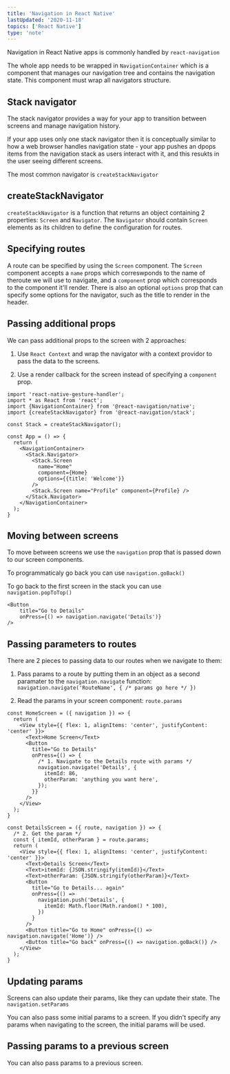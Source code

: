 ```yaml
---
title: 'Navigation in React Native'
lastUpdated: '2020-11-18'
topics: ['React Native']
type: 'note'
---
```


Navigation in React Native apps is commonly handled by `react-navigation`

The whole app needs to be wrapped in `NavigationContainer` which is a component that manages our navigation tree and contains the navigation state. This component must wrap all navigators structure.

## Stack navigator

The stack navigator provides a way for your app to transition between screens and manage navigation history.

If your app uses only one stack navigator then it is conceptually similar to how a web browser handles navigation state - your app pushes an dpops items from the navigation stack as users interact with it, and this resukts in the user seeing different screens.

The most common navigator is `createStackNavigator`

## createStackNavigator

`createStackNavigator` is a function that returns an object containing 2 properties: `Screen` and `Navigator`. The `Navigator` should contain `Screen` elements as its children to define the configuration for routes.

## Specifying routes

A route can be specified by using the `Screen` component. The `Screen` component accepts a `name` props which correswponds to the name of theroute we will use to navigate, and a `component` prop which corresponds to the component it'll render. There is also an optional `options` prop that can specify some options for the navigator, such as the title to render in the header.

## Passing additional props

We can pass additional props to the screen with 2 approaches:

1. Use `React Context` and wrap the navigator with a context providor to pass the data to the screens.

2. Use a render callback for the screen instead of specifying a `component` prop.

```
import 'react-native-gesture-handler';
import * as React from 'react';
import {NavigationContainer} from '@react-navigation/native';
import {createStackNavigator} from '@react-navigation/stack';

const Stack = createStackNavigator();

const App = () => {
  return (
    <NavigationContainer>
      <Stack.Navigator>
        <Stack.Screen
          name="Home"
          component={Home}
          options={{title: 'Welcome'}}
        />
        <Stack.Screen name="Profile" component={Profile} />
      </Stack.Navigator>
    </NavigationContainer>
  );
}
```

## Moving between screens

To move between screens we use the `navigation` prop that is passed down to our screen components.

To programmaticaly go back you can use `navigation.goBack()`

To go back to the first screen in the stack you can use `navigation.popToTop()`

```
<Button
    title="Go to Details"
    onPress={() => navigation.navigate('Details')}
/>
```

## Passing parameters to routes

There are 2 pieces to passing data to our routes when we navigate to them:

1. Pass params to a route by putting them in an object as a second paramater to the `navigation.navigate` function: `navigation.navigate('RouteName', { /* params go here */ })`

2. Read the params in your screen component: `route.params`

```
const HomeScreen = ({ navigation }) => {
  return (
    <View style={{ flex: 1, alignItems: 'center', justifyContent: 'center' }}>
      <Text>Home Screen</Text>
      <Button
        title="Go to Details"
        onPress={() => {
          /* 1. Navigate to the Details route with params */
          navigation.navigate('Details', {
            itemId: 86,
            otherParam: 'anything you want here',
          });
        }}
      />
    </View>
  );
}

const DetailsScreen = ({ route, navigation }) => {
  /* 2. Get the param */
  const { itemId, otherParam } = route.params;
  return (
    <View style={{ flex: 1, alignItems: 'center', justifyContent: 'center' }}>
      <Text>Details Screen</Text>
      <Text>itemId: {JSON.stringify(itemId)}</Text>
      <Text>otherParam: {JSON.stringify(otherParam)}</Text>
      <Button
        title="Go to Details... again"
        onPress={() =>
          navigation.push('Details', {
            itemId: Math.floor(Math.random() * 100),
          })
        }
      />
      <Button title="Go to Home" onPress={() => navigation.navigate('Home')} />
      <Button title="Go back" onPress={() => navigation.goBack()} />
    </View>
  );
}
```

## Updating params

Screens can also update their params, like they can update their state. The `navigation.setParams`

You can also pass some initial params to a screen. If you didn't specify any params when navigating to the screen, the initial params will be used.

## Passing params to a previous screen

You can also pass params to a previous screen.
